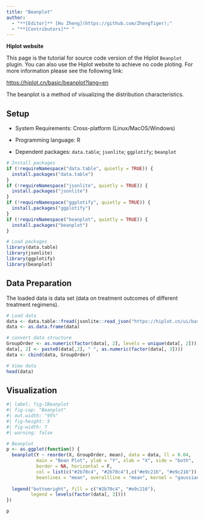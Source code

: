 ```yaml
---
title: "Beanplot"
author:
  - "**[Editor]** [Hu Zheng](https://github.com/ZhengTiger);"
  - "**[Contributors]** "
---
```


::: callout-note
**Hiplot website**

This page is the tutorial for source code version of the Hiplot `Beanplot` plugin. You can also use the Hiplot website to achieve no code ploting. For more information please see the following link:

<https://hiplot.cn/basic/beanplot?lang=en>
:::

The beanplot is a method of visualizing the distribution characteristics.

## Setup

-   System Requirements: Cross-platform (Linux/MacOS/Windows)

-   Programming language: R

-   Dependent packages: `data.table`; `jsonlite`; `ggplotify`; `beanplot`

```r
# Install packages
if (!requireNamespace("data.table", quietly = TRUE)) {
  install.packages("data.table")
}
if (!requireNamespace("jsonlite", quietly = TRUE)) {
  install.packages("jsonlite")
}
if (!requireNamespace("ggplotify", quietly = TRUE)) {
  install.packages("ggplotify")
}
if (!requireNamespace("beanplot", quietly = TRUE)) {
  install.packages("beanplot")
}

# Load packages
library(data.table)
library(jsonlite)
library(ggplotify)
library(beanplot)
```

## Data Preparation

The loaded data is data set (data on treatment outcomes of different treatment regimens).

```r
# Load data
data <- data.table::fread(jsonlite::read_json("https://hiplot.cn/ui/basic/beanplot/data.json")$exampleData$textarea[[1]])
data <- as.data.frame(data)

# convert data structure
GroupOrder <- as.numeric(factor(data[, 2], levels = unique(data[, 2])))
data[, 2] <- paste0(data[,2], " ", as.numeric(factor(data[, 3])))
data <- cbind(data, GroupOrder)

# View data
head(data)
```

## Visualization

```r
#| label: fig-1Beanplot
#| fig-cap: "Beanplot"
#| out.width: "95%"
#| fig-height: 5
#| fig-width: 7
#| warning: false

# Beanplot
p <- as.ggplot(function() {
  beanplot(Y ~ reorder(X, GroupOrder, mean), data = data, ll = 0.04,
           main = "Bean Plot", ylab = "Y", xlab = "X", side = "both",
           border = NA, horizontal = F, 
           col = list(c("#2b70c4", "#2b70c4"),c("#e9c216", "#e9c216")),
           beanlines = "mean", overallline = "mean", kernel = "gaussian")
  
  legend("bottomright", fill = c("#2b70c4", "#e9c216"),
         legend = levels(factor(data[, 3])))
})

p
```

